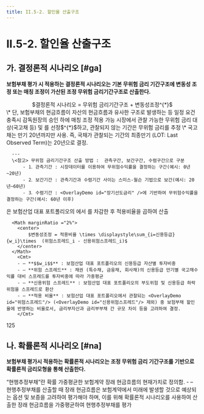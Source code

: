 ```yaml
---
title: II.5-2. 할인율 산출구조
---
```

# II.5-2. 할인율 산출구조

## 가. 결정론적 시나리오 [#ga]
**보험부채 평가 시 적용하는 결정론적 시나리오는 기본 무위험 금리 기간구조에 변동성 조정 또는 매칭 조정이 가산된 조정 무위험 금리기간구조로 산출한다.**

<Math>
  <center>
      $결정론적 시나리오 = 무위험 금리기간구조 + 변동성조정^{*}$
  </center>
</Math>

<Cmt>
\* 단, 보험부채의 현금흐름이 자산의 현금흐름과 유사한 구조로 발생하는 등 일정 요건 충족시 감독원장의 승인 하에 매칭 조정 적용 가능
</Cmt>

<TabView>
<TabPanel header="무위험금리기간구조" >
      시장에서 관찰 가능한 무위험 금리 대상(국고채 등) 및 <OverlayDemo id="최종관찰만기" />를 선정$^{*}$하고, 관찰되지 않는 기간은 무위험 금리를 추정
      <Cmt> 
          \* 국고채는 만기 20년까지만 사용. 즉, 국채가 관찰되는 기간의 최종만기 (LOT: Last Observed Term)는 20년으로 결정.
      </Cmt>

      ---
      \<참고> 무위험 금리기간구조 산출 방법 :  관측구간, 보간구간, 수렴구간으로 구분
          - ⒈ 관측기간 : 시장데이터를 이용하여 무위험수익률을 결정하는 구간(예시: 0년~20년)
          - ⒉ 보간기간 : 관측기간과 수렴기간 사이는 스미스-월슨 기법으로 보간(예시: 20년~60년)
          - ⒊ 수렴기간 : <OverlayDemo id="장기선도금리" />에 기반하여 무위험수익률을 결정하는 구간(예시: 60년 이후)
</TabPanel>
<TabPanel header="변동성조정" >
      <OverlayDemo id="변동성조정"/>은 보험산업 대표 포트폴리오의 <OverlayDemo id="위험스프레드" />에서 <OverlayDemo id="신용위험스프레드" />를 차감한 후 적용비율을 곱하여 산출

      <Math marginRatio ="2%">
        <center>
            $변동성조정 = 적용비율 \times \displaystyle\sum_{i=신용등급}{w_i}\times  (위험스프레드_i - 신용위험스프레드_i)$
        </center>
      </Math>
        <Cmt>
        - – **$$w_i$$** : 보험산업 대표 포트폴리오의 신용등급 자산별 투자비중
        - – **위험 스프레드** : 채권 (특수채, 금융채, 회사채)의 신용등급 만기별 국고채수익률 대비 스프레드를 투자비중에 따라 가중평균
        - – **신용위험 스프레드** : 보험산업 대표 포트폴리오의 부도위험 및 신용등급 하락위험을 스프레드로 환산
        - – **적용 비율** : 보험산업 대표 포트폴리오에서 관찰되는 <OverlayDemo id="위험스프레드"/> (<OverlayDemo id="신용위험스프레드"/> 제외) 중 보험부채 할인율에 반영하는 비율로서, 금리부자산과 금리부부채 간 규모 차이 등을 고려하여 결정.
        </Cmt>
</TabPanel>
</TabView>

<Cl>125</Cl>

## 나. 확률론적 시나리오 [#na]
**보험부채 평가시 적용하는 확률론적 시나리오는 조정 무위험 금리 기간구조를 기반으로 확률론적 금리모형을 통해 산출한다.**


<Accordion  activeIndex={[0]}>
<AccordionTab header="확률론적 시나리오의 필요성">
    “현행추정부채”란 확률 가중평균한 보험계약 장래 현금흐름의 현재가치로 정의함.
    - – 현행추정부채를 산출할 때 장래 현금흐름은 보험계약에서 미래에 발생할 것으로 예상되는 옵션 및 보증을 고려하여 평가해야 하며, 이를 위해 확률론적 시나리오를 사용하여 산출한 장래 현금흐름을 가중평균하여 현행추정부채를 평가
</AccordionTab>
</Accordion>
